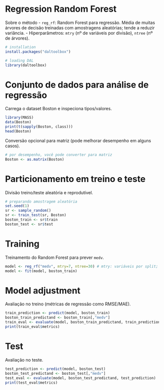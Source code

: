 # Regression Random Forest

Sobre o método
- `reg_rf`: Random Forest para regressão. Média de muitas árvores de decisão treinadas com amostragens aleatórias; tende a reduzir variância.
- Hiperparâmetros: `mtry` (nº de variáveis por divisão), `ntree` (nº de árvores).

```r
# installation 
install.packages("daltoolbox")

# loading DAL
library(daltoolbox) 
```

# Conjunto de dados para análise de regressão
Carrega o dataset Boston e inspeciona tipos/valores.

```r
library(MASS)
data(Boston)
print(t(sapply(Boston, class)))
head(Boston)
```

Conversão opcional para matriz (pode melhorar desempenho em alguns casos).
```r
# por desempenho, você pode converter para matriz
Boston <- as.matrix(Boston)
```

# Particionamento em treino e teste
Divisão treino/teste aleatória e reprodutível.

```r
# preparando amostragem aleatória
set.seed(1)
sr <- sample_random()
sr <- train_test(sr, Boston)
boston_train <- sr$train
boston_test <- sr$test
```

# Training
Treinamento do Random Forest para prever `medv`.

```r
model <- reg_rf("medv", mtry=7, ntree=30) # mtry: variáveis por split; ntree: nº de árvores
model <- fit(model, boston_train)
```

# Model adjustment
Avaliação no treino (métricas de regressão como RMSE/MAE).

```r
train_prediction <- predict(model, boston_train)
boston_train_predictand <- boston_train[,"medv"]
train_eval <- evaluate(model, boston_train_predictand, train_prediction)
print(train_eval$metrics)
```

# Test
Avaliação no teste.

```r
test_prediction <- predict(model, boston_test)
boston_test_predictand <- boston_test[,"medv"]
test_eval <- evaluate(model, boston_test_predictand, test_prediction)
print(test_eval$metrics)
```


